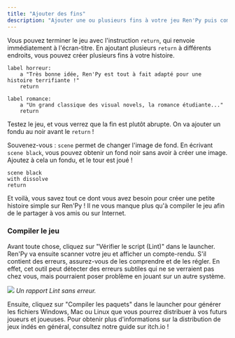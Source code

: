 ```yaml
---
title: "Ajouter des fins"
description: "Ajouter une ou plusieurs fins à votre jeu Ren'Py puis compilez-le pour le partager."
---
```


Vous pouvez terminer le jeu avec l'instruction `return`, qui renvoie immédiatement à l'écran-titre. En ajoutant plusieurs `return` à différents endroits, vous pouvez créer plusieurs fins à votre histoire.

```renpy
label horreur:
    a "Très bonne idée, Ren'Py est tout à fait adapté pour une histoire terrifiante !"
    return

label romance:
    a "Un grand classique des visual novels, la romance étudiante..."
    return
```

Testez le jeu, et vous verrez que la fin est plutôt abrupte. On va ajouter un fondu au noir avant le `return` !

Souvenez-vous : `scene` permet de changer l'image de fond. En écrivant `scene black`, vous pouvez obtenir un fond noir sans avoir à créer une image. Ajoutez à cela un fondu, et le tour est joué !

```renpy
scene black
with dissolve
return
```

Et voilà, vous savez tout ce dont vous avez besoin pour créer une petite histoire simple sur Ren'Py ! Il ne vous manque plus qu'à compiler le jeu afin de le partager à vos amis ou sur Internet.

### Compiler le jeu

Avant toute chose, cliquez sur "Vérifier le script (Lint)" dans le launcher. Ren'Py va ensuite scanner votre jeu et afficher un compte-rendu. S'il contient des erreurs, assurez-vous de les comprendre et de les régler. En effet, cet outil peut détecter des erreurs subtiles qui ne se verraient pas chez vous, mais pourraient poser problème en jouant sur un autre système.

![](./lint-report.png)
*Un rapport Lint sans erreur.*

Ensuite, cliquez sur "Compiler les paquets" dans le launcher pour générer les fichiers Windows, Mac ou Linux que vous pourrez distribuer à vos futurs joueurs et joueuses. Pour obtenir plus d'informations sur la distribution de jeux indés en général, consultez notre guide sur itch.io !
